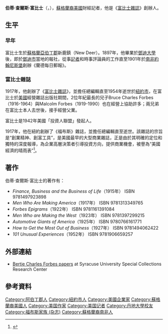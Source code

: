 {{noteTA
|G1=UK Places
|T = zh-cn:伯蒂·查尔斯·福布斯; zh-sg:伯蒂·查尔斯·福布斯; zh-hk:伯蒂·查爾斯·福布斯; zh-tw:伯蒂·查爾斯·富比士;
|1 = zh-cn:福布斯杂志; zh-sg:资本家杂志; zh-hk:福布斯雜誌; zh-tw:富比士雜誌;
|2 = zh-cn:福布斯; zh-sg:福布斯; zh-hk:福布斯; zh-tw:富比士;
}}
{{Infobox person
| image       = Bertie Charles Forbes.jpg 
| birth_name  = Bertie Charles Forbes
| birth_date  = {{Birth date|1880|5|14}}
| birth_place = {{GBR-1801}}[[蘇格蘭|蘇格蘭]]{{le|阿伯丁郡 (歷史上)|Aberdeenshire (historic)|阿伯丁郡}}{{le|新鹿|New Deer}}
| death_date  = {{Death date and age|1954|5|6|1880|5|14}}
| death_place = {{USA-1912}}[[紐約州|紐約州]][[紐約市|紐約市]]
| nationality = {{USA-1912}}
| occupation  = [[記者|記者]]<br/>[[作家|作家]]<br/>[[出版商|出版商]]
| alma_mater  = [[圣安德鲁斯大学|圣安德鲁斯大学]]
}} 
'''伯蒂·查爾斯·富比士'''（{{lang-en|Bertie Charles Forbes}}，{{bd|1880年|5月14日|1954年|5月6日|catIdx=F}}），[[蘇格蘭裔美國人|蘇格蘭裔美國]]財經記者，他是《[[富比士雜誌|富比士雜誌]]》創辦人。

==生平==
===早年===
富比士生於[[蘇格蘭|蘇格蘭]][[亞伯丁郡|亞伯丁郡]]新鹿鎮（New Deer）。1897年，他畢業於[[鄧迪大學|鄧迪大學]]後，即於[[鄧迪市|鄧迪市]]當地的報社，從事[[記者|記者]]和時事評論員的工作直至1901年於[[南非|南非]][[約翰尼斯堡|約翰尼斯堡]]創辦《蘭德每日郵報》。

===富比士雜誌===
1917年，他創辦了《[[富比士雜誌|富比士雜誌]]》，並擔任總編輯直至1954年逝世於[[紐約市|紐約市]]，在富比士於[[美國|美國]]經營雜誌出版社期間，2位年紀最長的兒子Bruce Charles Forbes（1916-1964）與Malcolm Forbes（1919-1990）也在經營上協助許多；兩兄弟在富比士本人去世後，接手經營父業。

富比士是1942年美國「投資人聯盟」發起人。

1917年，他在紐約創辦了《福布斯》雜誌，並擔任總編輯直至逝世。該雜誌的宗旨是“創業精神、創富工具”，是美國最早的大型商業雜誌，正是由於其明確的定位和獨特的深度報導，為企業高層決策者引導投資方向，提供商業機會，被譽為“美國經濟的晴雨表”<ref>{{Cite web|url = https://e.jd.com/30167906.html|title = 福布斯箴言录|publisher = 京東數字內容|accessdate = 2021-06-29|archive-date = 2021-07-02|archive-url = https://web.archive.org/web/20210702051101/https://e.jd.com/30167906.html|dead-url = no}}</ref>。

==著作== 
伯蒂·查爾斯·富比士的著作有：
*''Finance, Business and the Business of Life''（1915年） ISBN 9781497923898
*''Men Who Are Making America''（1917年） ISBN 9781313349765
*''Forbes Epigrams''（1922年） ISBN 9781161391084
*''Men Who are Making the West''（1923年） ISBN 9781397299215
*''Automotive Giants of America''（1925年） ISBN 9780766161771
*''How to Get the Most Out of Business''（1927年） ISBN 9781494062422
*''101 Unusual Experiences''（1952年）  ISBN  9781906659257

==外部連結==
* [http://library.syr.edu/digital/guides/f/forbes_bc.htm Bertie Charles Forbes papers]{{Wayback|url=http://library.syr.edu/digital/guides/f/forbes_bc.htm |date=20100612045009 }} at Syracuse University Special Collections Research Center

== 參考資料 ==
{{reflist}}


{{Authority control}}
{{DEFAULTSORT:Forbes, B.C.}}
[[Category:阿伯丁郡人|Category:阿伯丁郡人]]
[[Category:紐約市人|Category:紐約市人]]
[[Category:美國企業家|Category:美國企業家]]
[[Category:蘇格蘭裔美國人|Category:蘇格蘭裔美國人]]
[[Category:美国作家|Category:美国作家]]
[[Category:美国记者|Category:美国记者]]
[[Category:丹地大學校友|Category:丹地大學校友]]
[[Category:福布斯家族_(杂志)|Category:福布斯家族 (杂志)]]
[[Category:蘇格蘭裔南非人|Category:蘇格蘭裔南非人]]